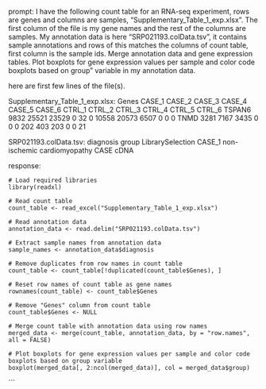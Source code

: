 prompt:
I have the following count table for an RNA-seq experiment, rows are genes and columns are samples, "Supplementary_Table_1_exp.xlsx". The first column of the file is my gene names and the rest of the columns are samples. My annotation data is here  "SRP021193.colData.tsv", it contains sample annotations and rows of this matches the columns of count table, first column is the sample ids. Merge annotation data and gene expression tables. Plot boxplots for gene expression values per sample and color code boxplots based on group" variable in my annotation data.

here are first few lines of the file(s).

Supplementary_Table_1_exp.xlsx:
Genes	CASE_1	CASE_2	CASE_3	CASE_4	CASE_5	CASE_6	CTRL_1	CTRL_2	CTRL_3	CTRL_4	CTRL_5	CTRL_6
TSPAN6	9832	25521	23529	0	32	0	10558	20573	6507	0	0	 0
TNMD	3281	 7167	 3435	0	 0	0	  202	  403	 203	0	0	21


SRP021193.colData.tsv:
diagnosis	group	LibrarySelection
CASE_1	non-ischemic cardiomyopathy	CASE	cDNA


response:
```
# Load required libraries
library(readxl)

# Read count table
count_table <- read_excel("Supplementary_Table_1_exp.xlsx")

# Read annotation data
annotation_data <- read.delim("SRP021193.colData.tsv")

# Extract sample names from annotation data
sample_names <- annotation_data$diagnosis

# Remove duplicates from row names in count table
count_table <- count_table[!duplicated(count_table$Genes), ]

# Reset row names of count table as gene names
rownames(count_table) <- count_table$Genes

# Remove "Genes" column from count table
count_table$Genes <- NULL

# Merge count table with annotation data using row names
merged_data <- merge(count_table, annotation_data, by = "row.names", all = FALSE)

# Plot boxplots for gene expression values per sample and color code boxplots based on group variable
boxplot(merged_data[, 2:ncol(merged_data)], col = merged_data$group)
```
```
